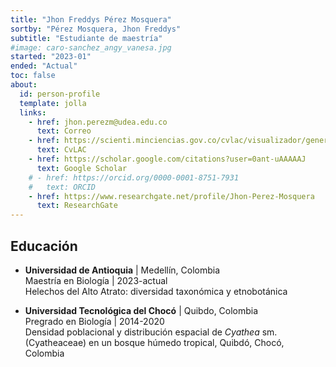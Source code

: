 ```yaml
---
title: "Jhon Freddys Pérez Mosquera"
sortby: "Pérez Mosquera, Jhon Freddys"
subtitle: "Estudiante de maestría"
#image: caro-sanchez_angy_vanesa.jpg
started: "2023-01"
ended: "Actual"
toc: false
about:
  id: person-profile
  template: jolla
  links:
    - href: jhon.perezm@udea.edu.co
      text: Correo
    - href: https://scienti.minciencias.gov.co/cvlac/visualizador/generarCurriculoCv.do?cod_rh=0001601537
      text: CvLAC
    - href: https://scholar.google.com/citations?user=0ant-uAAAAAJ
      text: Google Scholar
    # - href: https://orcid.org/0000-0001-8751-7931
    #   text: ORCID
    - href: https://www.researchgate.net/profile/Jhon-Perez-Mosquera
      text: ResearchGate
---
```


::: {#person-profile}
:::



## Educación

-   **Universidad de Antioquia** \| Medellín, Colombia\
    Maestría en Biología \| 2023-actual\
    Helechos del Alto Atrato: diversidad taxonómica y etnobotánica

-   **Universidad Tecnológica del Chocó** \| Quibdo, Colombia\
    Pregrado en Biología \| 2014-2020\
    Densidad poblacional y distribución espacial de *Cyathea* sm. (Cyatheaceae) en un bosque húmedo tropical, Quibdó, Chocó, Colombia